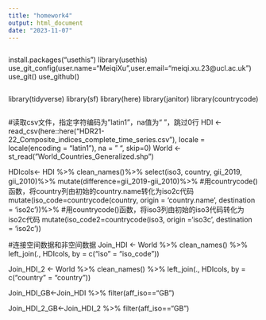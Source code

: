 ---
title: "homework4"
output: html_document
date: "2023-11-07"
---

```

```
install.packages("usethis")
library(usethis)
use_git_config(user.name="MeiqiXu",user.email="meiqi.xu.23@ucl.ac.uk")
use_git()
use_github()

```
```

library(tidyverse)
library(sf)
library(here)
library(janitor)
library(countrycode)

```

```
#读取csv文件，指定字符编码为"latin1"，na值为“ ”，跳过0行
HDI <- read_csv(here::here("HDR21-22_Composite_indices_complete_time_series.csv"),
                locale = locale(encoding = "latin1"),
                na = " ", skip=0)
World <- st_read("World_Countries_Generalized.shp")

HDIcols<- HDI %>%
  clean_names()%>%
  select(iso3, country, gii_2019, gii_2010)%>%
  mutate(difference=gii_2019-gii_2010)%>%
  #用countrycode()函数，将country列由初始的country.name转化为iso2c代码
  mutate(iso_code=countrycode(country, origin = 'country.name', destination = 'iso2c'))%>%
  #用countrycode()函数，将iso3列由初始的iso3代码转化为iso2c代码
  mutate(iso_code2=countrycode(iso3, origin ='iso3c', destination = 'iso2c'))

#连接空间数据和非空间数据
Join_HDI <- World %>% 
  clean_names() %>%
  left_join(., 
            HDIcols,
            by = c("iso" = "iso_code"))

Join_HDI_2 <- World %>% 
  clean_names() %>%
  left_join(., 
            HDIcols,
            by = c("country" = "country"))

Join_HDI_GB<-Join_HDI %>%
  filter(aff_iso=="GB")

Join_HDI_2_GB<-Join_HDI_2 %>%
  filter(aff_iso=="GB")



